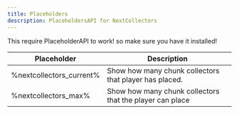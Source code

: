 ```yaml
---
title: Placeholders
description: PlaceholdersAPI for NextCollectors
---
```


This require PlaceholderAPI to work! so make sure you have it installed!

| Placeholder                  | Description    |
| ----------------------------- | -------------  |
| %nextcollectors_current% | Show how many chunk collectors that player has placed. |
| %nextcollectors_max%    | Show how many chunk collectors that the player can place |
